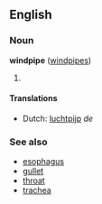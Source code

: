 ==English==
===Noun===
'''windpipe''' ([[windpipes]])

# {{stub}}

====Translations====
*Dutch: [[luchtpijp]] ''de''

===See also===
*[[esophagus]]
*[[gullet]]
*[[throat]]
*[[trachea]]
